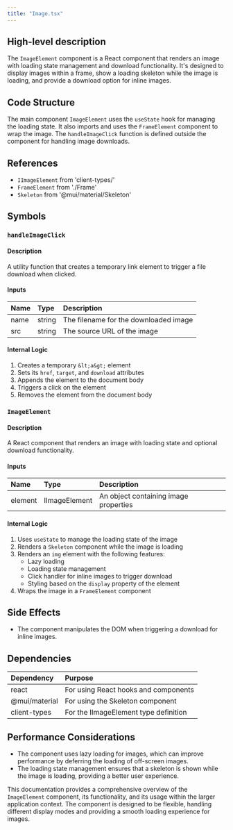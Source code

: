 ```yaml
---
title: "Image.tsx"
---
```


## High-level description
The `ImageElement` component is a React component that renders an image with loading state management and download functionality. It's designed to display images within a frame, show a loading skeleton while the image is loading, and provide a download option for inline images.

## Code Structure
The main component `ImageElement` uses the `useState` hook for managing the loading state. It also imports and uses the `FrameElement` component to wrap the image. The `handleImageClick` function is defined outside the component for handling image downloads.

## References
- `IImageElement` from 'client-types/'
- `FrameElement` from './Frame'
- `Skeleton` from '@mui/material/Skeleton'

## Symbols

### `handleImageClick`
#### Description
A utility function that creates a temporary link element to trigger a file download when clicked.

#### Inputs
| Name | Type | Description |
|:-----|:-----|:------------|
| name | string | The filename for the downloaded image |
| src | string | The source URL of the image |

#### Internal Logic
1. Creates a temporary `&lt;a&gt;` element
2. Sets its `href`, `target`, and `download` attributes
3. Appends the element to the document body
4. Triggers a click on the element
5. Removes the element from the document body

### `ImageElement`
#### Description
A React component that renders an image with loading state and optional download functionality.

#### Inputs
| Name | Type | Description |
|:-----|:-----|:------------|
| element | IImageElement | An object containing image properties |

#### Internal Logic
1. Uses `useState` to manage the loading state of the image
2. Renders a `Skeleton` component while the image is loading
3. Renders an `img` element with the following features:
   - Lazy loading
   - Loading state management
   - Click handler for inline images to trigger download
   - Styling based on the `display` property of the element
4. Wraps the image in a `FrameElement` component

## Side Effects
- The component manipulates the DOM when triggering a download for inline images.

## Dependencies
| Dependency | Purpose |
|:-----------|:--------|
| react | For using React hooks and components |
| @mui/material | For using the Skeleton component |
| client-types | For the IImageElement type definition |

## Performance Considerations
- The component uses lazy loading for images, which can improve performance by deferring the loading of off-screen images.
- The loading state management ensures that a skeleton is shown while the image is loading, providing a better user experience.

This documentation provides a comprehensive overview of the `ImageElement` component, its functionality, and its usage within the larger application context. The component is designed to be flexible, handling different display modes and providing a smooth loading experience for images.